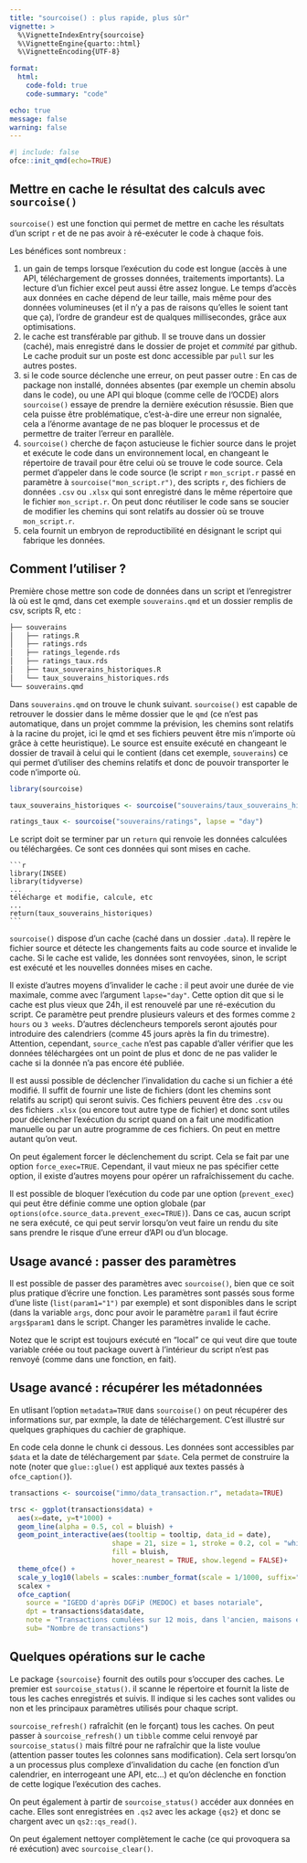 ```yaml
---
title: "sourcoise() : plus rapide, plus sûr"
vignette: >
  %\VignetteIndexEntry{sourcoise}
  %\VignetteEngine{quarto::html}
  %\VignetteEncoding{UTF-8}

format:
  html:
    code-fold: true
    code-summary: "code"

echo: true
message: false
warning: false
---
```


```r
#| include: false
ofce::init_qmd(echo=TRUE)
```

## Mettre en cache le résultat des calculs avec `sourcoise()`

`sourcoise()` est une fonction qui permet de mettre en cache les résultats d'un script `r` et de ne pas avoir à ré-exécuter le code à chaque fois.

Les bénéfices sont nombreux :

1.  un gain de temps lorsque l'exécution du code est longue (accès à une API, téléchargement de grosses données, traitements importants). La lecture d'un fichier excel peut aussi être assez longue. Le temps d'accès aux données en cache dépend de leur taille, mais même pour des données volumineuses (et il n'y a pas de raisons qu'elles le soient tant que ça), l'ordre de grandeur est de qualques millisecondes, grâce aux optimisations.
2.  le cache est transférable par github. Il se trouve dans un dossier (caché), mais enregistré dans le dossier de projet et *commité* par github. Le cache produit sur un poste est donc accessible par `pull` sur les autres postes.
3.  si le code source déclenche une erreur, on peut passer outre : En cas de package non installé, données absentes (par exemple un chemin absolu dans le code), ou une API qui bloque (comme celle de l'OCDE) alors `sourcoise()` essaye de prendre la dernière exécution résussie. Bien que cela puisse être problématique, c'est-à-dire une erreur non signalée, cela a l'énorme avantage de ne pas bloquer le processus et de permettre de traiter l'erreur en parallèle.
4.  `sourcoise()` cherche de façon astucieuse le fichier source dans le projet et exécute le code dans un environnement local, en changeant le répertoire de travail pour être celui où se trouve le code source. Cela permet d'appeler dans le code source (le script `r` `mon_script.r` passé en paramètre à `sourcoise("mon_script.r")`, des scripts `r`, des fichiers de données `.csv` ou `.xlsx` qui sont enregistré dans le même répertoire que le fichier `mon_script.r`. On peut donc réutiliser le code sans se soucier de modifier les chemins qui sont relatifs au dossier où se trouve `mon_script.r`.
5.  cela fournit un embryon de reproductibilité en désignant le script qui fabrique les données.

## Comment l'utiliser ?

Première chose mettre son code de données dans un script et l'enregistrer là où est le qmd, dans cet exemple `souverains.qmd` et un dossier remplis de csv, scripts R, etc :

```bash         
├── souverains
│   ├── ratings.R
│   ├── ratings.rds
│   ├── ratings_legende.rds
│   ├── ratings_taux.rds
│   ├── taux_souverains_historiques.R
│   └── taux_souverains_historiques.rds
└── souverains.qmd
```

Dans `souverains.qmd` on trouve le chunk suivant. `sourcoise()` est capable de retrouver le dossier dans le même dossier que le `qmd` (ce n'est pas automatique, dans un projet commme la prévision, les chemins sont relatifs à la racine du projet, ici le qmd et ses fichiers peuvent être mis n'importe où grâce à cette heuristique). Le source est ensuite exécuté en changeant le dossier de travail à celui qui le contient (dans cet exemple, `souverains`) ce qui permet d'utiliser des chemins relatifs et donc de pouvoir transporter le code n'importe où.

```r
library(sourcoise)

taux_souverains_historiques <- sourcoise("souverains/taux_souverains_historiques.R", lapse = "day")

ratings_taux <- sourcoise("souverains/ratings", lapse = "day")
```

Le script doit se terminer par un `return` qui renvoie les données calculées ou téléchargées. Ce sont ces données qui sont mises en cache.

````         
```r
library(INSEE)
library(tidyverse)
...
télécharge et modifie, calcule, etc
...
return(taux_souverains_historiques)
```
````

`sourcoise()` dispose d'un cache (caché dans un dossier `.data`). Il repère le fichier source et détecte les changements faits au code source et invalide le cache. Si le cache est valide, les données sont renvoyées, sinon, le script est exécuté et les nouvelles données mises en cache.

Il existe d'autres moyens d'invalider le cache : il peut avoir une durée de vie maximale, comme avec l'argument `lapse="day"`. Cette option dit que si le cache est plus vieux que 24h, il est renouvelé par une ré-exécution du script. Ce paramètre peut prendre plusieurs valeurs et des formes comme `2 hours` ou `3 weeks`. D'autres déclencheurs temporels seront ajoutés pour introduire des calendriers (comme 45 jours après la fin du trimestre). Attention, cependant, `source_cache` n'est pas capable d'aller vérifier que les données téléchargées ont un point de plus et donc de ne pas valider le cache si la donnée n'a pas encore été publiée.

Il est aussi possible de déclencher l'invalidation du cache si un fichier a été modifié. Il suffit de fournir une liste de fichiers (dont les chemins sont relatifs au script) qui seront suivis. Ces fichiers peuvent être des `.csv` ou des fichiers `.xlsx` (ou encore tout autre type de fichier) et donc sont utiles pour déclencher l'exécution du script quand on a fait une modification manuelle ou par un autre programme de ces fichiers. On peut en mettre autant qu'on veut.

On peut également forcer le déclenchement du script. Cela se fait par une option `force_exec=TRUE`. Cependant, il vaut mieux ne pas spécifier cette option, il existe d'autres moyens pour opérer un rafraîchissement du cache.

Il est possible de bloquer l'exécution du code par une option (`prevent_exec`) qui peut être définie comme une option globale (par `options(ofce.source_data.prevent_exec=TRUE)`). Dans ce cas, aucun script ne sera exécuté, ce qui peut servir lorsqu'on veut faire un rendu du site sans prendre le risque d'une erreur d'API ou d'un blocage.

## Usage avancé : passer des paramètres

Il est possible de passer des paramètres avec `sourcoise()`, bien que ce soit plus pratique d'écrire une fonction. Les paramètres sont passés sous forme d'une liste (`list(param1="1")` par exemple) et sont disponibles dans le script (dans la variable `args`, donc pour avoir le paramètre `param1` il faut écrire `args$param1` dans le script. Changer les paramètres invalide le cache.

Notez que le script est toujours exécuté en "local" ce qui veut dire que toute variable créée ou tout package ouvert à l'intérieur du script n'est pas renvoyé (comme dans une fonction, en fait).

## Usage avancé : récupérer les métadonnées

En utlisant l'option `metadata=TRUE` dans `sourcoise()` on peut récupérer des informations sur, par exmple, la date de téléchargement. C'est illustré sur quelques graphiques du cachier de graphique.

En code cela donne le chunk ci dessous. Les données sont accessibles par `$data` et la date de téléchargement par `$date`. Cela permet de construire la note (noter que `glue::glue()` est appliqué aux textes passés à `ofce_caption()`).

```r
transactions <- sourcoise("immo/data_transaction.r", metadata=TRUE)

trsc <- ggplot(transactions$data) + 
  aes(x=date, y=t*1000) +
  geom_line(alpha = 0.5, col = bluish) +
  geom_point_interactive(aes(tooltip = tooltip, data_id = date),
                         shape = 21, size = 1, stroke = 0.2, col = "white", 
                         fill = bluish,
                         hover_nearest = TRUE, show.legend = FALSE)+
  theme_ofce() +
  scale_y_log10(labels = scales::number_format(scale = 1/1000, suffix="k")) +
  scalex +
  ofce_caption(
    source = "IGEDD d'après DGFiP (MEDOC) et bases notariale", 
    dpt = transactions$data$date,
    note = "Transactions cumulées sur 12 mois, dans l'ancien, maisons et appartements, échelle log, données téléchargées le {date_jour(transactions$date)}",
    sub= "Nombre de transactions")

```

## Quelques opérations sur le cache

Le package `{sourcoise}` fournit des outils pour s'occuper des caches. Le premier est `sourcoise_status()`. il scanne le répertoire et fournit la liste de tous les caches enregistrés et suivis. Il indique si les caches sont valides ou non et les principaux paramètres utilisés pour chaque script.

`sourcoise_refresh()` rafraîchit (en le forçant) tous les caches. On peut passer à `sourcoise_refresh()` un `tibble` comme celui renvoyé par `sourcoise_status()` mais filtré pour ne rafraîchir que la liste voulue (attention passer toutes les colonnes sans modification). Cela sert lorsqu'on a un processus plus complexe d'invalidation du cache (en fonction d'un calendrier, en interrogeant une API, etc...) et qu'on déclenche en fonction de cette logique l'exécution des caches.

On peut également à partir de `sourcoise_status()` accéder aux données en cache. Elles sont enregistrées en `.qs2` avec les ackage `{qs2}` et donc se chargent avec un `qs2::qs_read()`.

On peut également nettoyer complètement le cache (ce qui provoquera sa ré exécution) avec `sourcoise_clear()`.
